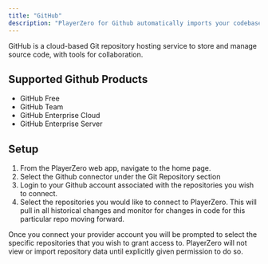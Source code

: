 ```yaml
---
title: "GitHub"
description: "PlayerZero for Github automatically imports your codebase into PlayerZero, providing automatic risk analysis, release monitoring, and other AI enabled features."
---
```


GitHub is a cloud-based Git repository hosting service to store and manage source code, with tools for collaboration.

## Supported Github Products
- GitHub Free
- GitHub Team
- GitHub Enterprise Cloud
- GitHub Enterprise Server

<Snippet file="code-connector.mdx" />

## Setup
1. From the PlayerZero web app, navigate to the home page.
2. Select the Github connector under the Git Repository section
3. Login to your Github account associated with the repositories you wish to connect.
4. Select the repositories you would like to connect to PlayerZero. This will pull in all historical changes and monitor for changes in code for this particular repo moving forward.

<Note>
    Once you connect your provider account you will be prompted to select the specific repositories that you wish to grant access to.
    PlayerZero will not view or import repository data until explicitly given permission to do so.
</Note>
